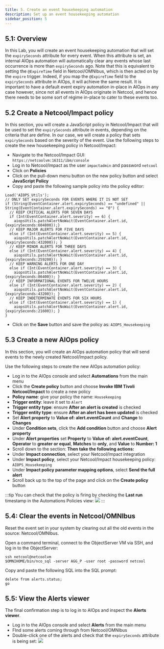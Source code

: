 ```yaml
---
title: 5. Create an event housekeeping automation
description: Set up an event housekeeping automation
sidebar_position: 5
---
```


## 5.1: Overview

In this Lab, you will create an event housekeeping automation that will set the `expirySeconds` attribute for every event. When this attribute is set, an internal AIOps automation will automatically clear any events whose last occurrence is more than `expirySeconds` ago. Note that this is equivalent to setting the `@ExpireTime` field in Netcool/OMNIbus, which is then acted on by the `expire` trigger. Indeed, if you map the `@ExpireTime` field to the `expirySeconds` attribute in AIOps, it will achieve the same result. It is important to have a default event expiry automation in-place in AIOps in any case however, since not all events in AIOps originate in Netcool, and hence there needs to be some sort of régime in-place to cater to these events too.

## 5.2 Create a Netcool/Impact policy

In this section, you will create a JavaScript policy in Netcool/Impact that will be used to set the `expirySeconds` attribute in events, depending on the criteria that are define. In our case, we will create a policy that sets `expirySeconds` based on the severity of the event. Use the following steps to create the new housekeeping policy in Netcool/Impact:

- Navigate to the Netcool/Impact GUI: `https://netcoolvm:16311/ibm/console`
- Log in to Netcool/Impact as the user `impactadmin` and password `netcool`
- Click on **Policies**
- Click on the pull-down menu button on the new policy button and select **JavaScript Policy**
- Copy and paste the following sample policy into the policy editor:
```
Load('AIOPS_Utils');
// ONLY SET expirySeconds FOR EVENTS WHERE IT IS NOT SET
if (String(EventContainer.alert.expirySeconds) == "undefined" || String(EventContainer.alert.expirySeconds) == "0") {
  // KEEP CRITICAL ALERTS FOR SEVEN DAYS
  if (Int(EventContainer.alert.severity) == 6) {
    aiopsUtils.patchAlertNoWait(EventContainer.alert.id,{expirySeconds:604800});}
  // KEEP MAJOR ALERTS FOR FIVE DAYS
  else if (Int(EventContainer.alert.severity) == 5) {
    aiopsUtils.patchAlertNoWait(EventContainer.alert.id,{expirySeconds:432000}); }
  // KEEP MINOR ALERTS FOR THREE DAYS
  else if (Int(EventContainer.alert.severity) == 4) {
    aiopsUtils.patchAlertNoWait(EventContainer.alert.id,{expirySeconds:259200}); }
  // KEEP WARNING ALERTS FOR ONE DAY
  else if (Int(EventContainer.alert.severity) == 3) {
    aiopsUtils.patchAlertNoWait(EventContainer.alert.id,{expirySeconds:86400}); }
  // KEEP INFORMATIONAL EVENTS FOR TWELVE HOURS
  else if (Int(EventContainer.alert.severity) == 2) {
    aiopsUtils.patchAlertNoWait(EventContainer.alert.id,{expirySeconds:43200}); }
  // KEEP INDETERMINATE EVENTS FOR SIX HOURS
  else if (Int(EventContainer.alert.severity) == 1) {
    aiopsUtils.patchAlertNoWait(EventContainer.alert.id,{expirySeconds:21600}); }
} 
```
- Click on the **Save** button and save the policy as: `AIOPS_Housekeeping`

## 5.3 Create a new AIOps policy

In this section, you will create an AIOps automation policy that will send events to the newly created Netcool/Impact policy.

Use the following steps to create the new AIOps automation policy:

- Log in to the AIOps console and select **Automations** from the main menu
- Click the **Create policy** button and choose **Invoke IBM Tivoli Netcool/Impact** to create a new policy
- **Policy name**: give your policy the name: `Housekeeping`
- **Trigger entity**: leave it set to `Alert`
- **Trigger entity type**: ensure **After an alert is created** is checked
- **Trigger entity type**: ensure **After an alert has been updated** is checked
- Set **Alert property** to **Value of: alert.eventCount** and **Change** to **Changes**
- Under **Condition sets**, click the **Add condition** button and choose **Alert property**
- Under **Alert properties** set **Property** to **Value of: alert.eventCount**, **Operator** to **greater or equal**, **Matches** to **only**, and **Value** to **Number: 1**
- Scroll down to the section: **Then take the following actions:**
- Under **Impact connection**, select your Netcool/Impact integration
- Under **Impact policy**, select your Netcool/Impact housekeeping policy: `AIOPS_Housekeeping`
- Under **Impact policy parameter mapping options**, select **Send the full alert**
- Scroll back up to the top of the page and click on the **Create policy** button

:::tip
You can check that the policy is firing by checking the **Last run** timestamp in the Automations Policies view:
![](images/housekeeping_policy.png)
:::

## 5.4: Clear the events in Netcool/OMNIbus

Reset the event set in your system by clearing out all the old events in the source: Netcool/OMNIbus.

Open a command terminal, connect to the ObjectServer VM via SSH, and log in to the ObjectServer:
```
ssh netcool@netcoolvm
$OMNIHOME/bin/nco_sql -server AGG_P -user root -password netcool
```

Copy and paste the following SQL into the SQL prompt:
```
delete from alerts.status;
go
```

## 5.5: View the Alerts viewer

The final confirmation step is to log in to AIOps and inspect the **Alerts viewer**.

- Log in to the AIOps console and select **Alerts** from the main menu
- FInd some alerts coming through from Netcool/OMNIbus
- Double-click one of the alerts and check that the `expirySeconds` attribute is being set:
![](images/expiry_seconds.png)
